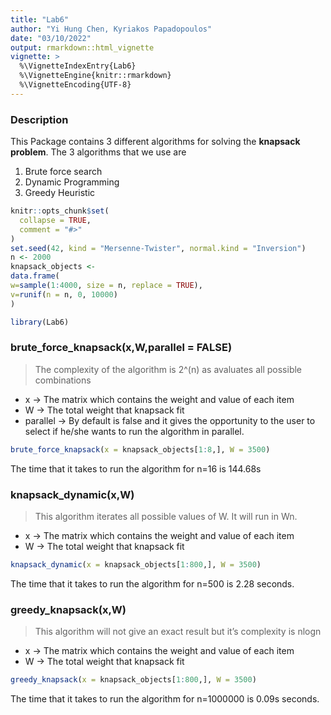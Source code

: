 ```yaml
---
title: "Lab6"
author: "Yi Hung Chen, Kyriakos Papadopoulos"
date: "03/10/2022"
output: rmarkdown::html_vignette
vignette: >
  %\VignetteIndexEntry{Lab6}
  %\VignetteEngine{knitr::rmarkdown}
  %\VignetteEncoding{UTF-8}
---
```


### Description

This Package contains 3 different algorithms for solving the **knapsack problem**. The 3 algorithms that we use are

1.  Brute force search
2.  Dynamic Programming
3.  Greedy Heuristic

```r
knitr::opts_chunk$set(
  collapse = TRUE,
  comment = "#>"
)
set.seed(42, kind = "Mersenne-Twister", normal.kind = "Inversion")
n <- 2000
knapsack_objects <-
data.frame(
w=sample(1:4000, size = n, replace = TRUE),
v=runif(n = n, 0, 10000)
)
```

```r
library(Lab6)
```

### brute_force_knapsack(x,W,parallel = FALSE)

> The complexity of the algorithm is 2\^(n) as avaluates all possible combinations

-   x -\> The matrix which contains the weight and value of each item
-   W -\> The total weight that knapsack fit
-   parallel -\> By default is false and it gives the opportunity to the user to select if he/she wants to run the algorithm in parallel.

```r
brute_force_knapsack(x = knapsack_objects[1:8,], W = 3500)
```

The time that it takes to run the algorithm for n=16 is 144.68s

### knapsack_dynamic(x,W)

> This algorithm iterates all possible values of W. It will run in Wn.

-   x -\> The matrix which contains the weight and value of each item
-   W -\> The total weight that knapsack fit

```r
knapsack_dynamic(x = knapsack_objects[1:800,], W = 3500)
```

The time that it takes to run the algorithm for n=500 is 2.28 seconds.

### greedy_knapsack(x,W)
> This algorithm will not give an exact result but it's complexity is nlogn

-   x -\> The matrix which contains the weight and value of each item
-   W -\> The total weight that knapsack fit

```r
greedy_knapsack(x = knapsack_objects[1:800,], W = 3500)
```

The time that it takes to run the algorithm for n=1000000 is 0.09s seconds.
